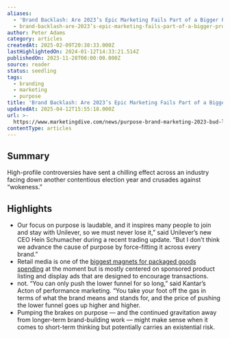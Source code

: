 ```yaml
---
aliases:
  - 'Brand Backlash: Are 2023’s Epic Marketing Fails Part of a Bigger Problem?'
  - brand-backlash-are-2023’s-epic-marketing-fails-part-of-a-bigger-problem
author: Peter Adams
category: articles
createdAt: 2025-02-09T20:38:33.000Z
lastHighlightedOn: 2024-01-12T14:33:21.514Z
publishedOn: 2023-11-28T00:00:00.000Z
source: reader
status: seedling
tags:
  - branding
  - marketing
  - purpose
title: 'Brand Backlash: Are 2023’s Epic Marketing Fails Part of a Bigger Problem?'
updatedAt: 2025-04-12T15:55:18.000Z
url: >-
  https://www.marketingdive.com/news/purpose-brand-marketing-2023-bud-light-target-backlash/700384/?utm_source=Sailthru&utm_medium=email&utm_campaign=Newsletter%20Weekly%20Roundup:%20Marketing%20Dive:%20Daily%20Dive%2012-02-2023&utm_term=Marketing%20Dive%20Weekender
contentType: articles
---
```

## Summary

High-profile controversies have sent a chilling effect across an industry facing down another contentious election year and crusades against “wokeness.”

## Highlights

- Our focus on purpose is laudable, and it inspires many people to join and stay with Unilever, so we must never lose it,” said Unilever’s new CEO Hein Schumacher during a recent trading update. “But I don’t think we advance the cause of purpose by force-fitting it across every brand.”
- Retail media is one of the [biggest magnets for packaged goods spending](https://www.marketingdive.com/news/IAB-retail-media-networks-standardization-cpg-marketing/693656/) at the moment but is mostly centered on sponsored product listing and display ads that are designed to encourage transactions.
- not.
  “You can only push the lower funnel for so long,” said Kantar’s Acton of performance marketing. “You take your foot off the gas in terms of what the brand means and stands for, and the price of pushing the lower funnel goes up higher and higher.
- Pumping the brakes on purpose — and the continued gravitation away from longer-term brand-building work — might make sense when it comes to short-term thinking but potentially carries an existential risk.
